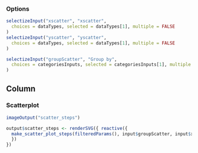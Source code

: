### Options
```r
selectizeInput("xscatter", "xscatter",
  choices = dataTypes, selected = dataTypes[1], multiple = FALSE
)
selectizeInput("yscatter", "yscatter",
  choices = dataTypes, selected = dataTypes[1], multiple = FALSE
)

selectizeInput("groupScatter", "Group by",
  choices = categoriesInputs, selected = categoriesInputs[1], multiple = FALSE
)
```

Column
--------------------------------------------

### Scatterplot  {data-height=1500}

```r
imageOutput("scatter_steps")
```

```r
output$scatter_steps <- renderSVG({ reactive({
  make_scatter_plot_steps(filteredParams(), input$groupScatter, input$xscatter, input$yscatter, TRUE, baseSize = input$baseSize)
  })
})
```
